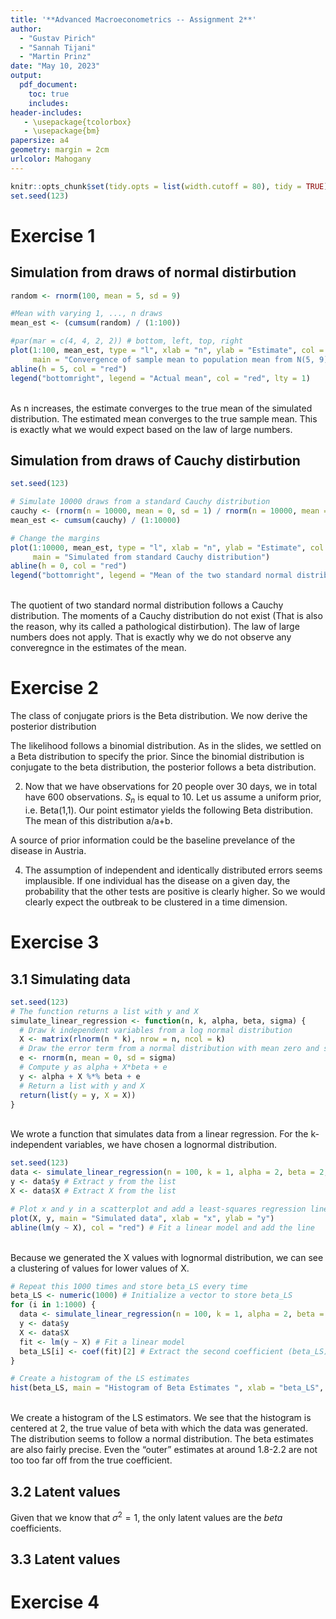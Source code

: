 ```yaml
---
title: '**Advanced Macroeconometrics -- Assignment 2**'
author:
  - "Gustav Pirich"
  - "Sannah Tijani"
  - "Martin Prinz"
date: "May 10, 2023"
output: 
  pdf_document:
    toc: true
    includes:
header-includes: 
   - \usepackage{tcolorbox}
   - \usepackage{bm}
papersize: a4
geometry: margin = 2cm
urlcolor: Mahogany
---
```


```r
knitr::opts_chunk$set(tidy.opts = list(width.cutoff = 80), tidy = TRUE)
set.seed(123)
```

\vspace{2em}


\newpage

# Exercise 1

## Simulation from draws of normal distirbution
```r
random <- rnorm(100, mean = 5, sd = 9)

#Mean with varying 1, ..., n draws
mean_est <- (cumsum(random) / (1:100))

#par(mar = c(4, 4, 2, 2)) # bottom, left, top, right
plot(1:100, mean_est, type = "l", xlab = "n", ylab = "Estimate", col = "blue", lwd = 2,
     main = "Convergence of sample mean to population mean from N(5, 9)")
abline(h = 5, col = "red")
legend("bottomright", legend = "Actual mean", col = "red", lty = 1)
```
\
As n increases, the estimate converges to the true mean of the simulated distribution. The estimated mean converges to the true sample mean. This is exactly what we would expect based on the law of large numbers.

## Simulation from draws of Cauchy distirbution
```r
set.seed(123)

# Simulate 10000 draws from a standard Cauchy distribution
cauchy <- (rnorm(n = 10000, mean = 0, sd = 1) / rnorm(n = 10000, mean = 0, sd = 1))
mean_est <- cumsum(cauchy) / (1:10000)

# Change the margins
plot(1:10000, mean_est, type = "l", xlab = "n", ylab = "Estimate", col = "blue", lwd = 2,
     main = "Simulated from standard Cauchy distribution")
abline(h = 0, col = "red")
legend("bottomright", legend = "Mean of the two standard normal distributions", col = "red", lty = 1)
```
\
The quotient of two standard normal distribution follows a Cauchy distribution. The moments of a Cauchy distribution do not exist (That is also the reason, why its called a pathological distirbution). The law of large numbers does not apply. That is exactly why we do not observe any converegnce in the estimates of the mean. 

\newpage

# Exercise 2 

The class of conjugate priors is the Beta distribution. We now derive the posterior distribution


The likelihood follows a binomial distribution. As in the slides, we settled on a Beta distribution to specify the prior. Since the binomial distribution is conjugate to the beta distribution, the posterior follows a beta distribution. 

2. Now that we have observations for 20 people over 30 days, we in total have 600 observations. $S_{n}$ is equal to 10. Let us assume a uniform prior, i.e. Beta(1,1). Our point estimator yields the following Beta distribution. The mean of this distribution a/a+b.







A source of prior information could be the baseline prevelance of the disease in Austria.  

4. The assumption of independent and identically distributed errors seems implausible. If one individual has the disease on a given day, the probability that the other tests are positive is clearly higher. So we would clearly expect the outbreak to be clustered in a time dimension. 




\newpage

# Exercise 3

## 3.1 Simulating data
```r
set.seed(123) 
# The function returns a list with y and X
simulate_linear_regression <- function(n, k, alpha, beta, sigma) {
  # Draw k independent variables from a log normal distribution
  X <- matrix(rlnorm(n * k), nrow = n, ncol = k)
  # Draw the error term from a normal distribution with mean zero and standard deviation sigma
  e <- rnorm(n, mean = 0, sd = sigma)
  # Compute y as alpha + X*beta + e
  y <- alpha + X %*% beta + e
  # Return a list with y and X
  return(list(y = y, X = X))
}
```
\
We wrote a function that simulates data from a linear regression. For the k-independent variables, we have chosen a lognormal distribution.

```r
set.seed(123) 
data <- simulate_linear_regression(n = 100, k = 1, alpha = 2, beta = 2, sigma = 1)
y <- data$y # Extract y from the list
X <- data$X # Extract X from the list

# Plot x and y in a scatterplot and add a least-squares regression line
plot(X, y, main = "Simulated data", xlab = "x", ylab = "y")
abline(lm(y ~ X), col = "red") # Fit a linear model and add the line
```
\
Because we generated the X values with lognormal distribution, we can see a clustering of values for lower values of X. 
```r
# Repeat this 1000 times and store beta_LS every time
beta_LS <- numeric(1000) # Initialize a vector to store beta_LS
for (i in 1:1000) {
  data <- simulate_linear_regression(n = 100, k = 1, alpha = 2, beta = 2, sigma = 1)
  y <- data$y
  X <- data$X
  fit <- lm(y ~ X) # Fit a linear model
  beta_LS[i] <- coef(fit)[2] # Extract the second coefficient (beta_LS)
}

# Create a histogram of the LS estimates
hist(beta_LS, main = "Histogram of Beta Estimates ", xlab = "beta_LS", breaks = 100)
```
\
We create a histogram of the LS estimators. We see that the histogram is centered at 2, the true value of beta with which the data was generated. The distribution seems to follow a normal distribution. The beta estimates are also fairly precise. Even the "outer" estimates at around 1.8-2.2 are not too too far off from the true coefficient.

## 3.2 Latent values 
Given that we know that $\sigma^{2} = 1$, the only latent values are the $beta$ coefficients. 

## 3.3 Latent values 

\newpage

# Exercise 4 
